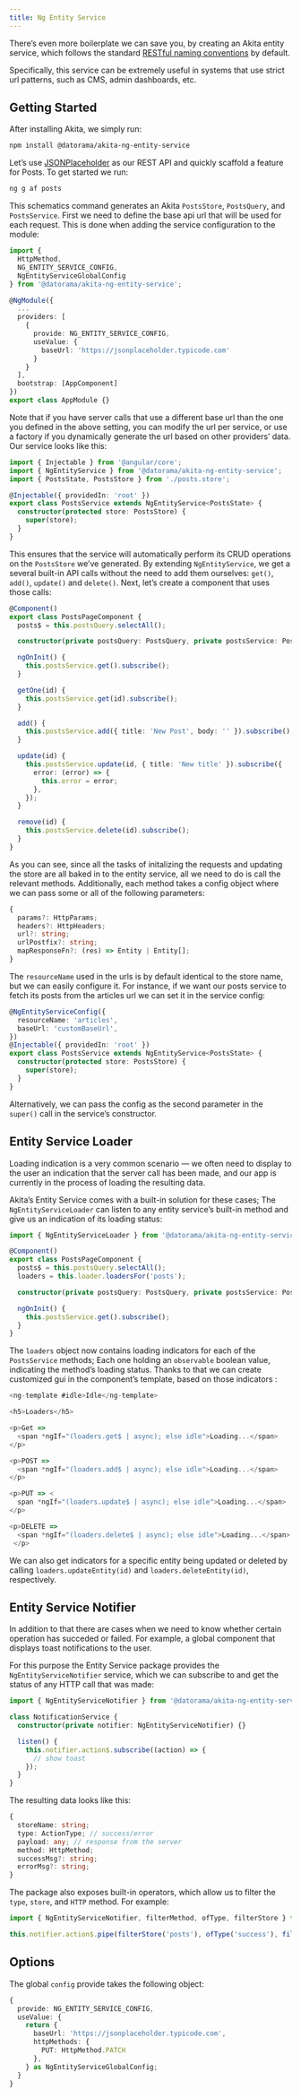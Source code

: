 ```yaml
---
title: Ng Entity Service
---
```


There’s even more boilerplate we can save you, by creating an Akita entity service, which follows the standard [RESTful naming conventions](https://restfulapi.net/resource-naming/) by default.

Specifically, this service can be extremely useful in systems that use strict url patterns, such as CMS, admin dashboards, etc.

## Getting Started

After installing Akita, we simply run:

```bash
npm install @datorama/akita-ng-entity-service
```

Let’s use [JSONPlaceholder](https://jsonplaceholder.typicode.com/) as our REST API and quickly scaffold a feature for Posts. To get started we run:

```bash
ng g af posts
```

This schematics command generates an Akita `PostsStore`, `PostsQuery`, and `PostsService`. First we need to define the base api url that will be used for each request. This is done when adding the service configuration to the module:

```ts title="app.module.ts"
import {
  HttpMethod,
  NG_ENTITY_SERVICE_CONFIG,
  NgEntityServiceGlobalConfig
} from '@datorama/akita-ng-entity-service';

@NgModule({
  ...
  providers: [
    {
      provide: NG_ENTITY_SERVICE_CONFIG,
      useValue: {
        baseUrl: 'https://jsonplaceholder.typicode.com'
      }
    }
  ],
  bootstrap: [AppComponent]
})
export class AppModule {}

```

Note that if you have server calls that use a different base url than the one you defined in the above setting, you can modify the url per service, or use a factory if you dynamically generate the url based on other providers’ data. Our service looks like this:

```ts title="posts.service.ts"
import { Injectable } from '@angular/core';
import { NgEntityService } from '@datorama/akita-ng-entity-service';
import { PostsState, PostsStore } from './posts.store';

@Injectable({ providedIn: 'root' })
export class PostsService extends NgEntityService<PostsState> {
  constructor(protected store: PostsStore) {
    super(store);
  }
}
```

This ensures that the service will automatically perform its CRUD operations on the `PostsStore` we’ve generated. By extending `NgEntityService`, we get a several built-in API calls without the need to add them ourselves: `get()`, `add()`, `update()` and `delete()`. Next, let’s create a component that uses those calls:

```ts title="posts.component.ts"
@Component()
export class PostsPageComponent {
  posts$ = this.postsQuery.selectAll();

  constructor(private postsQuery: PostsQuery, private postsService: PostsService) {}

  ngOnInit() {
    this.postsService.get().subscribe();
  }

  getOne(id) {
    this.postsService.get(id).subscribe();
  }

  add() {
    this.postsService.add({ title: 'New Post', body: '' }).subscribe();
  }

  update(id) {
    this.postsService.update(id, { title: 'New title' }).subscribe({
      error: (error) => {
        this.error = error;
      },
    });
  }

  remove(id) {
    this.postsService.delete(id).subscribe();
  }
}
```

As you can see, since all the tasks of initalizing the requests and updating the store are all baked in to the entity service, all we need to do is call the relevant methods. Additionally, each method takes a config object where we can pass some or all of the following parameters:

```ts
{
  params?: HttpParams;
  headers?: HttpHeaders;
  url?: string;
  urlPostfix?: string;
  mapResponseFn?: (res) => Entity | Entity[];
}
```

The `resourceName` used in the urls is by default identical to the store name, but we can easily configure it. For instance, if we want our posts service to fetch its posts from the articles url we can set it in the service config:

```ts title="posts.service.ts"
@NgEntityServiceConfig({
  resourceName: 'articles',
  baseUrl: 'customBaseUrl',
})
@Injectable({ providedIn: 'root' })
export class PostsService extends NgEntityService<PostsState> {
  constructor(protected store: PostsStore) {
    super(store);
  }
}
```

Alternatively, we can pass the config as the second parameter in the `super()` call in the service’s constructor.

## Entity Service Loader

Loading indication is a very common scenario — we often need to display to the user an indication that the server call has been made, and our app is currently in the process of loading the resulting data.

Akita’s Entity Service comes with a built-in solution for these cases; The `NgEntityServiceLoader` can listen to any entity service’s built-in method and give us an indication of its loading status:

```ts title="posts.component.ts"
import { NgEntityServiceLoader } from '@datorama/akita-ng-entity-service';

@Component()
export class PostsPageComponent {
  posts$ = this.postsQuery.selectAll();
  loaders = this.loader.loadersFor('posts');

  constructor(private postsQuery: PostsQuery, private postsService: PostsService, private loader: NgEntityServiceLoader) {}

  ngOnInit() {
    this.postsService.get().subscribe();
  }
}
```

The `loaders` object now contains loading indicators for each of the `PostsService` methods; Each one holding an `observable` boolean value, indicating the method’s loading status. Thanks to that we can create customized gui in the component’s template, based on those indicators :

```ts title="posts.component.html"
<ng-template #idle>Idle</ng-template>

<h5>Loaders</h5>

<p>Get =>
  <span *ngIf="(loaders.get$ | async); else idle">Loading...</span>
</p>

<p>POST =>
  <span *ngIf="(loaders.add$ | async); else idle">Loading...</span>
</p>

<p>PUT => <
  span *ngIf="(loaders.update$ | async); else idle">Loading...</span>
</p>

<p>DELETE =>
  <span *ngIf="(loaders.delete$ | async); else idle">Loading...</span>
 </p>
```

We can also get indicators for a specific entity being updated or deleted by calling `loaders.updateEntity(id)` and `loaders.deleteEntity(id)`, respectively.

## Entity Service Notifier

In addition to that there are cases when we need to know whether certain operation has succeded or failed. For example, a global component that displays toast notifications to the user.

For this purpose the Entity Service package provides the `NgEntityServiceNotifier` service, which we can subscribe to and get the status of any HTTP call that was made:

```ts title="notification.service.ts"
import { NgEntityServiceNotifier } from '@datorama/akita-ng-entity-service';

class NotificationService {
  constructor(private notifier: NgEntityServiceNotifier) {}

  listen() {
    this.notifier.action$.subscribe((action) => {
      // show toast
    });
  }
}
```

The resulting data looks like this:

```ts
{
  storeName: string;
  type: ActionType; // success/error
  payload: any; // response from the server
  method: HttpMethod;
  successMsg?: string;
  errorMsg?: string;
}
```

The package also exposes built-in operators, which allow us to filter the `type`, `store`, and `HTTP` method. For example:

```ts
import { NgEntityServiceNotifier, filterMethod, ofType, filterStore } from '@datorama/akita-ng-entity-service';

this.notifier.action$.pipe(filterStore('posts'), ofType('success'), filterMethod('DELETE'));
```

## Options

The global `config` provide takes the following object:

```ts
{
  provide: NG_ENTITY_SERVICE_CONFIG,
  useValue: {
    return {
      baseUrl: 'https://jsonplaceholder.typicode.com',
      httpMethods: {
        PUT: HttpMethod.PATCH
      },
    } as NgEntityServiceGlobalConfig;
  }
}
```
